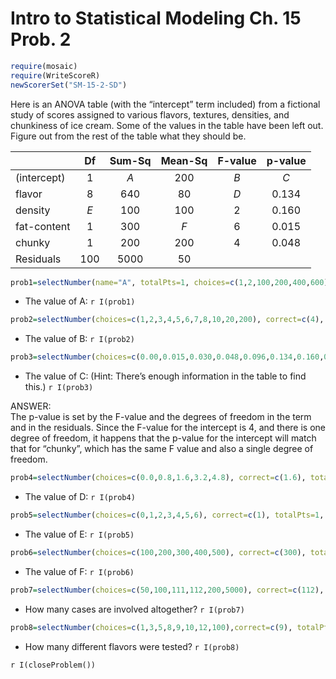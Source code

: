 Intro to Statistical Modeling Ch. 15 Prob. 2
========================================================
```r
require(mosaic)
require(WriteScoreR)
newScorerSet("SM-15-2-SD")
```
Here is an ANOVA table (with the "intercept" term included) from a fictional study of scores assigned to various flavors, textures, densities, and chunkiness of ice cream.  Some of the values in the table have been left out.  Figure out from the rest of the table what they should be.

| | Df | Sum-Sq | Mean-Sq | F-value | p-value |
|:---|:---:|:---:|:---:|:---:|:---:|
| (intercept) | 1 | _A_ | 200 | _B_ | _C_ |
| flavor | 8 | 640 | 80 | _D_ | 0.134 |
| density | _E_ | 100 | 100 | 2 | 0.160 |
| fat-content | 1 | 300 | _F_ | 6 | 0.015 |  
| chunky | 1 | 200 | 200 | 4 | 0.048 |
| Residuals | 100 | 5000 | 50 | | |  

```r
prob1=selectNumber(name="A", totalPts=1, choices=c(1,2,100,200,400,600), correct=c(200))
```
* The value of A: `r I(prob1)`
```r
prob2=selectNumber(choices=c(1,2,3,4,5,6,7,8,10,20,200), correct=c(4), totalPts=1, name="B")
```
* The value of B: `r I(prob2)`
```r
prob3=selectNumber(choices=c(0.00,0.015,0.030,0.048,0.096,0.134,0.160,0.320,0.480), correct=c(0.048), totalPts=1, name="C")
```
* The value of C: (Hint: There's enough information in the table
  to find this.) `r I(prob3)`

<aside>
ANSWER:    
The p-value is set by the F-value and the degrees of freedom in the term and in the residuals.  Since the F-value for the intercept is 4, and there is one degree of freedom, it happens that the p-value for the intercept will match that for "chunky", which has the same F value and also a single degree of freedom.
</aside>

```r
prob4=selectNumber(choices=c(0.0,0.8,1.6,3.2,4.8), correct=c(1.6), totalPts=1, name="D")
```
* The value of D: `r I(prob4)`
```r
prob5=selectNumber(choices=c(0,1,2,3,4,5,6), correct=c(1), totalPts=1, name="E")
```
* The value of E: `r I(prob5)`
```r
prob6=selectNumber(choices=c(100,200,300,400,500), correct=c(300), totalPts=1, name="F")
```
* The value of F: `r I(prob6)`
```r
prob7=selectNumber(choices=c(50,100,111,112,200,5000), correct=c(112), totalPts=1, name="number.of.cases")
```
* How many cases are involved altogether? `r I(prob7)`
```r
prob8=selectNumber(choices=c(1,3,5,8,9,10,12,100),correct=c(9), totalPts=1, name="different.flavors")
```
* How many different flavors were tested? `r I(prob8)`

`r I(closeProblem())`